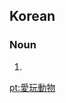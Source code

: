 ==Korean==
{{ko-hanjatab}}

===Noun===
{{ko-noun|hj|hangeul=애완동물}}

# {{hanja form of|애완동물|[[pet]] (animal)}}

[[pt:愛玩動物]]